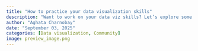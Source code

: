```yaml
---
title: "How to practice your data visualization skills"
description: "Want to work on your data viz skills? Let’s explore some of the data community challenges that make learning hands-on and fun!"
author: "Aghata Charnobay"
date: "September 03, 2025"
categories: [Data visualization, Community]
image: preview_image.png
---
```

